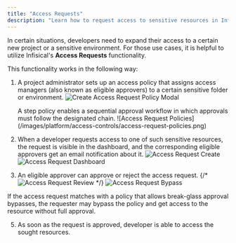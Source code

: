 ```yaml
---
title: "Access Requests"
description: "Learn how to request access to sensitive resources in Infisical."
---
```


In certain situations, developers need to expand their access to a certain new project or a sensitive environment. For those use cases, it is helpful to utilize Infisical's **Access Requests** functionality.

This functionality works in the following way:

1. A project administrator sets up an access policy that assigns access managers (also known as eligible approvers) to a certain sensitive folder or environment.
   ![Create Access Request Policy Modal](/images/platform/access-controls/create-access-request-policy.png)

   <Note>
     A step policy enables a sequential approval workflow in which approvals
     must follow the designated chain.
   </Note>
   ![Access Request
   Policies](/images/platform/access-controls/access-request-policies.png)

2. When a developer requests access to one of such sensitive resources, the request is visible in the dashboard, and the corresponding eligible approvers get an email notification about it.
   ![Access Request Create](/images/platform/access-controls/request-access.png)
   ![Access Request Dashboard](/images/platform/access-controls/access-requests-pending.png)

3. An eligible approver can approve or reject the access request.
   {/* ![Access Request Review](/images/platform/access-controls/review-access-request.png) */}
   ![Access Request Bypass](/images/platform/access-controls/access-request-bypass.png)

<Info>
  If the access request matches with a policy that allows break-glass approval
  bypasses, the requester may bypass the policy and get access to the resource
  without full approval.
</Info>

5. As soon as the request is approved, developer is able to access the sought resources.
